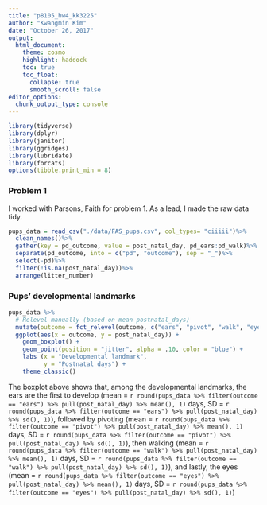 ```yaml
---
title: "p8105_hw4_kk3225"
author: "Kwangmin Kim"
date: "October 26, 2017"
output: 
  html_document:
    theme: cosmo
    highlight: haddock
    toc: true
    toc_float:
      collapse: true
      smooth_scroll: false
editor_options: 
  chunk_output_type: console
---
```


```r
library(tidyverse)
library(dplyr)
library(janitor)
library(ggridges)
library(lubridate)
library(forcats)
options(tibble.print_min = 8)
```

### Problem 1
I worked with Parsons, Faith for problem 1. As a lead, I made the raw data tidy.
```r
pups_data = read_csv("./data/FAS_pups.csv", col_types= "ciiiii")%>%
  clean_names()%>%
  gather(key = pd_outcome, value = post_natal_day, pd_ears:pd_walk)%>%
  separate(pd_outcome, into = c("pd", "outcome"), sep = "_")%>%
  select(-pd)%>%
  filter(!is.na(post_natal_day))%>%
  arrange(litter_number)

```

### Pups' developmental landmarks

```r

pups_data %>%
  # Relevel manually (based on mean postnatal_days)
  mutate(outcome = fct_relevel(outcome, c("ears", "pivot", "walk", "eyes"))) %>%
  ggplot(aes(x = outcome, y = post_natal_day)) +
    geom_boxplot() +
    geom_point(position = "jitter", alpha = .10, color = "blue") +
    labs (x = "Developmental landmark",
          y = "Postnatal days") +
    theme_classic()

```

The boxplot above shows that, among the developmental landmarks, the ears are the first to develop (mean = `r round(pups_data %>% filter(outcome == "ears") %>% pull(post_natal_day) %>% mean(), 1)` days, SD = `r round(pups_data %>% filter(outcome == "ears") %>% pull(post_natal_day) %>% sd(), 1)`), followed by pivoting (mean = `r round(pups_data %>% filter(outcome == "pivot") %>% pull(post_natal_day) %>% mean(), 1)` days, SD = `r round(pups_data %>% filter(outcome == "pivot") %>% pull(post_natal_day) %>% sd(), 1)`), then walking (mean = `r round(pups_data %>% filter(outcome == "walk") %>% pull(post_natal_day) %>% mean(), 1)` days, SD = `r round(pups_data %>% filter(outcome == "walk") %>% pull(post_natal_day) %>% sd(), 1)`), and lastly, the eyes (mean = `r round(pups_data %>% filter(outcome == "eyes") %>% pull(post_natal_day) %>% mean(), 1)` days, SD = `r round(pups_data %>% filter(outcome == "eyes") %>% pull(post_natal_day) %>% sd(), 1)`)
